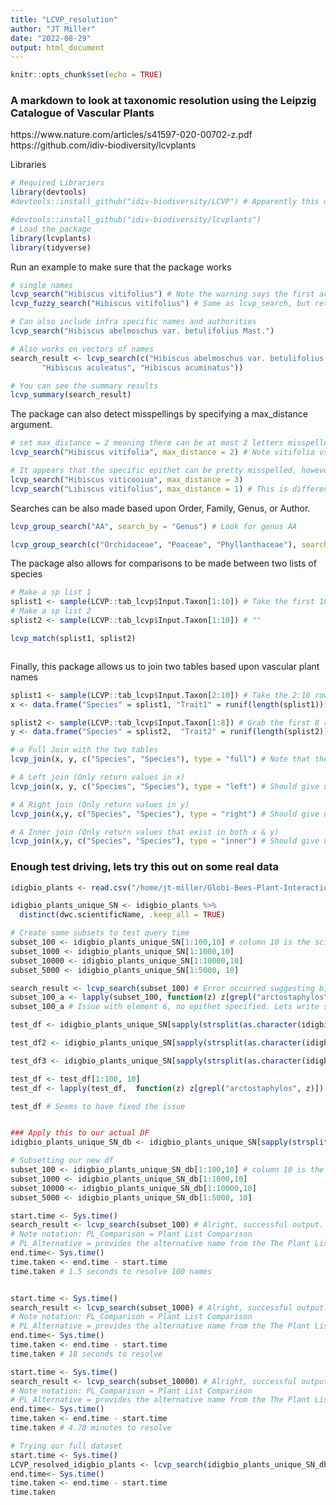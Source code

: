 ```yaml
---
title: "LCVP_resolution"
author: "JT Miller"
date: "2022-08-29"
output: html_document
---
```


```r
knitr::opts_chunk$set(echo = TRUE)
```

### A markdown to look at taxonomic resolution using the Leipzig Catalogue of Vascular Plants
https://www.nature.com/articles/s41597-020-00702-z.pdf 
https://github.com/idiv-biodiversity/lcvplants

Libraries
```r
# Required Librariers
library(devtools)
#devtools::install_github("idiv-biodiversity/LCVP") # Apparently this database is large enough to error R out if you have default download options. Set options(timeout=9999999) to remedy this issue and avoiding a FAIL errorcode. 

#devtools::install_github("idiv-biodiversity/lcvplants")
# Load the package
library(lcvplants)
library(tidyverse)
```

Run an example to make sure that the package works 
```r
# single names
lcvp_search("Hibiscus vitifolius") # Note the warning says the first accepted name was returned. 
lcvp_fuzzy_search("Hibiscus vitifolius") # Same as lcvp_search, but returns ALL matches including synonyms 

# Can also include infra specific names and authorities
lcvp_search("Hibiscus abelmoschus var. betulifolius Mast.")

# Also works on vectors of names
search_result <- lcvp_search(c("Hibiscus abelmoschus var. betulifolius Mast.", "Hibiscus abutiloides Willd.", 
       "Hibiscus aculeatus", "Hibiscus acuminatus"))

# You can see the summary results
lcvp_summary(search_result)

```
The package can also detect misspellings by specifying a max_distance argument. 
```r
# set max_distance = 2 meaning there can be at most 2 letters misspelled in the genus, then epithet 
lcvp_search("Hibiscus vitifolia", max_distance = 2) # Note vitifolia vs vitifolius

# It appears that the specific epithet can be pretty misspelled, however the any genus misspellings will void the search
lcvp_search("Hibiscus viticooiua", max_distance = 3)
lcvp_search("Libiscus vitifolius", max_distance = 1) # This is different then what the authors specified in their methods, possibly something changed? 
```
Searches can be also made based upon Order, Family, Genus, or Author.
```r
lcvp_group_search("AA", search_by = "Genus") # Look for genus AA 

lcvp_group_search(c("Orchidaceae", "Poaceae", "Phyllanthaceae"), search_by = "Family") # Look up the following families
```
The package also allows for comparisons to be made between two lists of species
```r
# Make a sp list 1
splist1 <- sample(LCVP::tab_lcvp$Input.Taxon[1:10]) # Take the first 10 rows of the tab_lcvp df and subset it into a vector of the first 10 values in Input.Taxon
# Make a sp list 2
splist2 <- sample(LCVP::tab_lcvp$Input.Taxon[1:10]) # ""

lcvp_match(splist1, splist2)



```
Finally, this package allows us to join two tables based upon vascular plant names
```r
splist1 <- sample(LCVP::tab_lcvp$Input.Taxon[2:10]) # Take the 2:10 rows of the tab_lcvp df and subset it into a vector of the first 2:10 values in Input.Taxon (9 values)
x <- data.frame("Species" = splist1, "Trait1" = runif(length(splist1))) # Create a dummy dataframe with the a column for Species made with the vector splist1, then populate a second column with uniform distribution of numbers for the length of the vector splist1

splist2 <- sample(LCVP::tab_lcvp$Input.Taxon[1:8]) # Grab the first 8 rows
y <- data.frame("Species" = splist2,  "Trait2" = runif(length(splist2)), "Trait3" = runif(length(splist2))) # Add in the compoinent of a third trait

# a Full Join with the two tables
lcvp_join(x, y, c("Species", "Species"), type = "full") # Note that the comparison generates NAs for where they dont match up. For example list 2 does not contain the elements 2 & 6 found in list 1. 

# A Left join (Only return values in x)
lcvp_join(x, y, c("Species", "Species"), type = "left") # Should give us 9 values

# A Right join (Only return values in y)
lcvp_join(x,y, c("Species", "Species"), type = "right") # Should give us 8 values

# A Inner join (Only return values that exist in both x & y)
lcvp_join(x,y, c("Species", "Species"), type = "inner") # Should give us 7 values
```
### Enough test driving, lets try this out on some real data

```r
idigbio_plants <- read.csv("/home/jt-miller/Globi-Bees-Plant-Interactions/Globi-Bees-Plants-Interactions/Raw-Data/Plant-Data/idigbio-plant-unresolved-names.csv")

idigbio_plants_unique_SN <- idigbio_plants %>% 
  distinct(dwc.scientificName, .keep_all = TRUE)

# Create some subsets to test query time
subset_100 <- idigbio_plants_unique_SN[1:100,10] # column 10 is the scientificName 
subset_1000 <- idigbio_plants_unique_SN[1:1000,10]
subset_10000 <- idigbio_plants_unique_SN[1:10000,10]
subset_5000 <- idigbio_plants_unique_SN[1:5000, 10]
```

```r
search_result <- lcvp_search(subset_100) # Error occurred suggesting binomial name violation, check for example "arctostaphylos" 
subset_100_a <- lapply(subset_100, function(z) z[grepl("arctostaphylos", z)])
subset_100_a # Issue with element 6, no epithet specified. Lets write some code that with remove any entries that don't have more than a a singular word present 

test_df <- idigbio_plants_unique_SN[sapply(strsplit(as.character(idigbio_plants_unique_SN$dwc.scientificName)," "),length)>1,] # Drops anything with less than 2 words in the character string  

test_df2 <- idigbio_plants_unique_SN[sapply(strsplit(as.character(idigbio_plants_unique_SN$dwc.scientificName)," "),length)==1,] # Shows the ones we got rid of, besides that one value that has zero

test_df3 <- idigbio_plants_unique_SN[sapply(strsplit(as.character(idigbio_plants_unique_SN$dwc.scientificName)," "),length)==0,]

test_df <- test_df[1:100, 10]
test_df <- lapply(test_df,  function(z) z[grepl("arctostaphylos", z)])

test_df # Seems to have fixed the issue 


### Apply this to our actual DF 
idigbio_plants_unique_SN_db <- idigbio_plants_unique_SN[sapply(strsplit(as.character(idigbio_plants_unique_SN$dwc.scientificName)," "),length)>1,]
```

```r
# Subsetting our new df 
subset_100 <- idigbio_plants_unique_SN_db[1:100,10] # column 10 is the scientificName 
subset_1000 <- idigbio_plants_unique_SN_db[1:1000,10]
subset_10000 <- idigbio_plants_unique_SN_db[1:10000,10]
subset_5000 <- idigbio_plants_unique_SN_db[1:5000, 10]

start.time <- Sys.time()
search_result <- lcvp_search(subset_100) # Alright, successful output. 
# Note notation: PL_Comparison = Plant List Comparison
# PL_Alternative = provides the alternative name from the The Plant List 
end.time<- Sys.time()
time.taken <- end.time - start.time
time.taken # 1.5 seconds to resolve 100 names 


start.time <- Sys.time()
search_result <- lcvp_search(subset_1000) # Alright, successful output. 
# Note notation: PL_Comparison = Plant List Comparison
# PL_Alternative = provides the alternative name from the The Plant List 
end.time<- Sys.time()
time.taken <- end.time - start.time
time.taken # 18 seconds to resolve

start.time <- Sys.time()
search_result <- lcvp_search(subset_10000) # Alright, successful output. 
# Note notation: PL_Comparison = Plant List Comparison
# PL_Alternative = provides the alternative name from the The Plant List 
end.time<- Sys.time()
time.taken <- end.time - start.time
time.taken # 4.78 minutes to resolve

# Trying our full dataset
start.time <- Sys.time()
LCVP_resolved_idigbio_plants <- lcvp_search(idigbio_plants_unique_SN_db$dwc.scientificName) # Failed to run due to taxonomic name issue
end.time<- Sys.time()
time.taken <- end.time - start.time
time.taken
```

